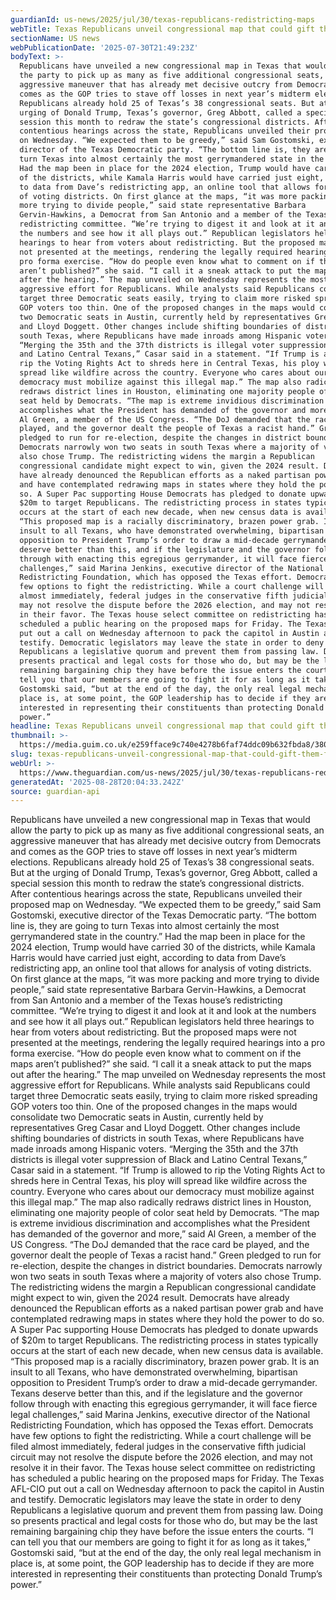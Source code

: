 ```yaml
---
guardianId: us-news/2025/jul/30/texas-republicans-redistricting-maps
webTitle: Texas Republicans unveil congressional map that could gift them five seats
sectionName: US news
webPublicationDate: '2025-07-30T21:49:23Z'
bodyText: >-
  Republicans have unveiled a new congressional map in Texas that would allow
  the party to pick up as many as five additional congressional seats, an
  aggressive maneuver that has already met decisive outcry from Democrats and
  comes as the GOP tries to stave off losses in next year’s midterm elections.
  Republicans already hold 25 of Texas’s 38 congressional seats. But at the
  urging of Donald Trump, Texas’s governor, Greg Abbott, called a special
  session this month to redraw the state’s congressional districts. After
  contentious hearings across the state, Republicans unveiled their proposed map
  on Wednesday. “We expected them to be greedy,” said Sam Gostomski, executive
  director of the Texas Democratic party. “The bottom line is, they are going to
  turn Texas into almost certainly the most gerrymandered state in the country.”
  Had the map been in place for the 2024 election, Trump would have carried 30
  of the districts, while Kamala Harris would have carried just eight, according
  to data from Dave’s redistricting app, an online tool that allows for analysis
  of voting districts. On first glance at the maps, “it was more packing and
  more trying to divide people,” said state representative Barbara
  Gervin-Hawkins, a Democrat from San Antonio and a member of the Texas house’s
  redistricting committee. “We’re trying to digest it and look at it and look at
  the numbers and see how it all plays out.” Republican legislators held three
  hearings to hear from voters about redistricting. But the proposed maps were
  not presented at the meetings, rendering the legally required hearings into a
  pro forma exercise. “How do people even know what to comment on if the maps
  aren’t published?” she said. “I call it a sneak attack to put the maps out
  after the hearing.” The map unveiled on Wednesday represents the most
  aggressive effort for Republicans. While analysts said Republicans could
  target three Democratic seats easily, trying to claim more risked spreading
  GOP voters too thin. One of the proposed changes in the maps would consolidate
  two Democratic seats in Austin, currently held by representatives Greg Casar
  and Lloyd Doggett. Other changes include shifting boundaries of districts in
  south Texas, where Republicans have made inroads among Hispanic voters.
  “Merging the 35th and the 37th districts is illegal voter suppression of Black
  and Latino Central Texans,” Casar said in a statement. “If Trump is allowed to
  rip the Voting Rights Act to shreds here in Central Texas, his ploy will
  spread like wildfire across the country. Everyone who cares about our
  democracy must mobilize against this illegal map.” The map also radically
  redraws district lines in Houston, eliminating one majority people of color
  seat held by Democrats. “The map is extreme invidious discrimination and
  accomplishes what the President has demanded of the governor and more,” said
  Al Green, a member of the US Congress. “The DoJ demanded that the race card be
  played, and the governor dealt the people of Texas a racist hand.” Green
  pledged to run for re-election, despite the changes in district boundaries.
  Democrats narrowly won two seats in south Texas where a majority of voters
  also chose Trump. The redistricting widens the margin a Republican
  congressional candidate might expect to win, given the 2024 result. Democrats
  have already denounced the Republican efforts as a naked partisan power grab
  and have contemplated redrawing maps in states where they hold the power to do
  so. A Super Pac supporting House Democrats has pledged to donate upwards of
  $20m to target Republicans. The redistricting process in states typically
  occurs at the start of each new decade, when new census data is available.
  “This proposed map is a racially discriminatory, brazen power grab. It is an
  insult to all Texans, who have demonstrated overwhelming, bipartisan
  opposition to President Trump’s order to draw a mid-decade gerrymander. Texans
  deserve better than this, and if the legislature and the governor follow
  through with enacting this egregious gerrymander, it will face fierce legal
  challenges,” said Marina Jenkins, executive director of the National
  Redistricting Foundation, which has opposed the Texas effort. Democrats have
  few options to fight the redistricting. While a court challenge will be filed
  almost immediately, federal judges in the conservative fifth judicial circuit
  may not resolve the dispute before the 2026 election, and may not resolve it
  in their favor. The Texas house select committee on redistricting has
  scheduled a public hearing on the proposed maps for Friday. The Texas AFL-CIO
  put out a call on Wednesday afternoon to pack the capitol in Austin and
  testify. Democratic legislators may leave the state in order to deny
  Republicans a legislative quorum and prevent them from passing law. Doing so
  presents practical and legal costs for those who do, but may be the last
  remaining bargaining chip they have before the issue enters the courts. “I can
  tell you that our members are going to fight it for as long as it takes,”
  Gostomski said, “but at the end of the day, the only real legal mechanism in
  place is, at some point, the GOP leadership has to decide if they are more
  interested in representing their constituents than protecting Donald Trump’s
  power.”
headline: Texas Republicans unveil congressional map that could gift them five seats
thumbnail: >-
  https://media.guim.co.uk/e259fface9c740e4278b6faf74ddc09b632fbda8/380_0_3803_3043/500.jpg
slug: texas-republicans-unveil-congressional-map-that-could-gift-them-five-seats
webUrl: >-
  https://www.theguardian.com/us-news/2025/jul/30/texas-republicans-redistricting-maps
generatedAt: '2025-08-28T20:04:33.242Z'
source: guardian-api
---
```

Republicans have unveiled a new congressional map in Texas that would allow the party to pick up as many as five additional congressional seats, an aggressive maneuver that has already met decisive outcry from Democrats and comes as the GOP tries to stave off losses in next year’s midterm elections. Republicans already hold 25 of Texas’s 38 congressional seats. But at the urging of Donald Trump, Texas’s governor, Greg Abbott, called a special session this month to redraw the state’s congressional districts. After contentious hearings across the state, Republicans unveiled their proposed map on Wednesday. “We expected them to be greedy,” said Sam Gostomski, executive director of the Texas Democratic party. “The bottom line is, they are going to turn Texas into almost certainly the most gerrymandered state in the country.” Had the map been in place for the 2024 election, Trump would have carried 30 of the districts, while Kamala Harris would have carried just eight, according to data from Dave’s redistricting app, an online tool that allows for analysis of voting districts. On first glance at the maps, “it was more packing and more trying to divide people,” said state representative Barbara Gervin-Hawkins, a Democrat from San Antonio and a member of the Texas house’s redistricting committee. “We’re trying to digest it and look at it and look at the numbers and see how it all plays out.” Republican legislators held three hearings to hear from voters about redistricting. But the proposed maps were not presented at the meetings, rendering the legally required hearings into a pro forma exercise. “How do people even know what to comment on if the maps aren’t published?” she said. “I call it a sneak attack to put the maps out after the hearing.” The map unveiled on Wednesday represents the most aggressive effort for Republicans. While analysts said Republicans could target three Democratic seats easily, trying to claim more risked spreading GOP voters too thin. One of the proposed changes in the maps would consolidate two Democratic seats in Austin, currently held by representatives Greg Casar and Lloyd Doggett. Other changes include shifting boundaries of districts in south Texas, where Republicans have made inroads among Hispanic voters. “Merging the 35th and the 37th districts is illegal voter suppression of Black and Latino Central Texans,” Casar said in a statement. “If Trump is allowed to rip the Voting Rights Act to shreds here in Central Texas, his ploy will spread like wildfire across the country. Everyone who cares about our democracy must mobilize against this illegal map.” The map also radically redraws district lines in Houston, eliminating one majority people of color seat held by Democrats. “The map is extreme invidious discrimination and accomplishes what the President has demanded of the governor and more,” said Al Green, a member of the US Congress. “The DoJ demanded that the race card be played, and the governor dealt the people of Texas a racist hand.” Green pledged to run for re-election, despite the changes in district boundaries. Democrats narrowly won two seats in south Texas where a majority of voters also chose Trump. The redistricting widens the margin a Republican congressional candidate might expect to win, given the 2024 result. Democrats have already denounced the Republican efforts as a naked partisan power grab and have contemplated redrawing maps in states where they hold the power to do so. A Super Pac supporting House Democrats has pledged to donate upwards of $20m to target Republicans. The redistricting process in states typically occurs at the start of each new decade, when new census data is available. “This proposed map is a racially discriminatory, brazen power grab. It is an insult to all Texans, who have demonstrated overwhelming, bipartisan opposition to President Trump’s order to draw a mid-decade gerrymander. Texans deserve better than this, and if the legislature and the governor follow through with enacting this egregious gerrymander, it will face fierce legal challenges,” said Marina Jenkins, executive director of the National Redistricting Foundation, which has opposed the Texas effort. Democrats have few options to fight the redistricting. While a court challenge will be filed almost immediately, federal judges in the conservative fifth judicial circuit may not resolve the dispute before the 2026 election, and may not resolve it in their favor. The Texas house select committee on redistricting has scheduled a public hearing on the proposed maps for Friday. The Texas AFL-CIO put out a call on Wednesday afternoon to pack the capitol in Austin and testify. Democratic legislators may leave the state in order to deny Republicans a legislative quorum and prevent them from passing law. Doing so presents practical and legal costs for those who do, but may be the last remaining bargaining chip they have before the issue enters the courts. “I can tell you that our members are going to fight it for as long as it takes,” Gostomski said, “but at the end of the day, the only real legal mechanism in place is, at some point, the GOP leadership has to decide if they are more interested in representing their constituents than protecting Donald Trump’s power.”
